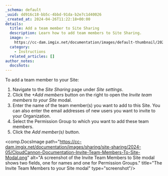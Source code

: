 ```yaml
---
_schema: default
_uuid: dd916c18-bb5c-4bbd-91da-b2e7c1d40026
_created_at: 2024-04-26T11:22:18+00:00
details:
  title: Add a team member to Site Sharing
  description: Learn how to add team members to Site Sharing.
  image: >-
    https://cc-dam.imgix.net/documentation/images/default-thumbnail/2023-Q4/CloudCannon-Documentation-Thumbnail.png
  category:
    - Instructions
  related_articles: []
author_notes:
  docshots:
---
```

To add a team member to your Site:

1. Navigate to the *Site Sharing* page under *Site settings*.
2. Click the *\+Add members* button on the right to open the *Invite team members to your Site* modal.
3. Enter the name of the team member(s) you want to add to this Site. You can also enter the email addresses of new users you want to invite to your Organization.
4. Select the Permission Group to which you want to add these team members.
5. Click the *Add member(s)* button.

<comp.DocsImage path="https://cc-dam.imgix.net/documentation/images/sharing/site-sharing/2024-05/CloudCannon-Documentation-Invite-Team-Members-To-Site-Modal.png" alt="A screenshot of the Invite Team Members to Site modal shows two fields, one for names and one for Permission Groups." title="The Invite Team Members to your Site modal" type="screenshot"/>